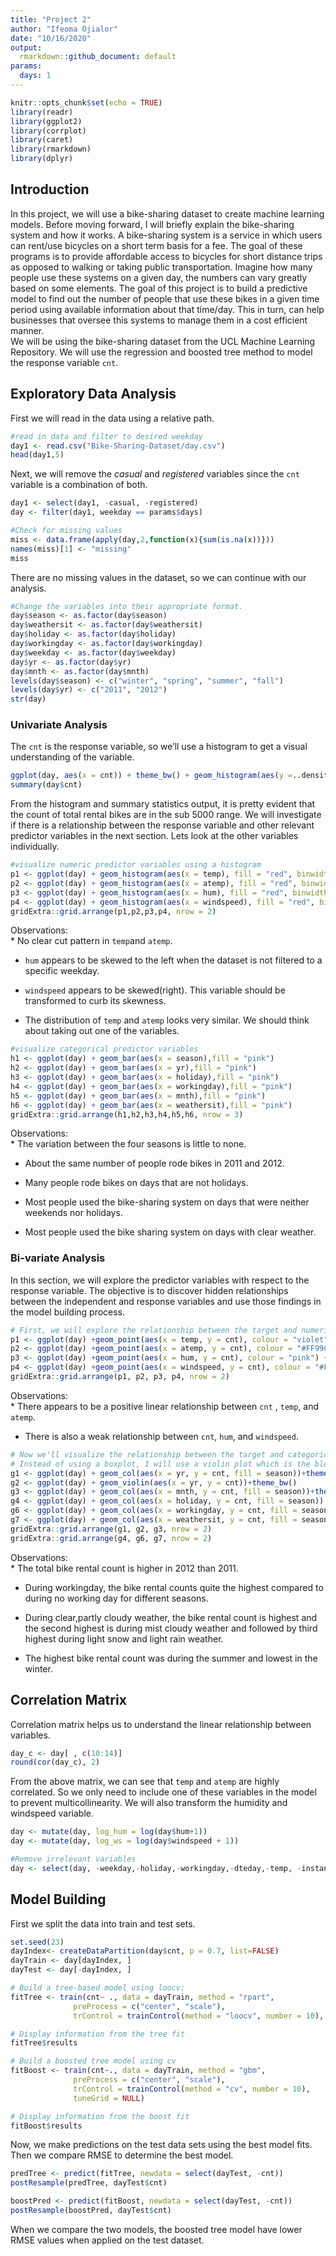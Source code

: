 ```yaml
---
title: "Project 2"
author: "Ifeoma Ojialor"
date: "10/16/2020"
output:
  rmarkdown::github_document: default
params:
  days: 1
---
```


```r
knitr::opts_chunk$set(echo = TRUE)
library(readr)
library(ggplot2)
library(corrplot)
library(caret)
library(rmarkdown)
library(dplyr)
```


## Introduction
In this project, we will use a bike-sharing dataset to create machine learning models. Before moving forward, I will briefly explain the bike-sharing system and how it works. A bike-sharing system is a service in which users can rent/use bicycles on a short term basis for a fee. The goal of these programs is to provide affordable access to bicycles for short distance trips as opposed to walking or taking public transportation. Imagine how many people use these systems on a given day, the numbers can vary greatly based on some elements. The goal of this project is to build a predictive model to find out the number of people that use these  bikes in a given time period using available information about that time/day. This in turn, can help businesses that oversee this systems to manage them in a cost efficient manner.  
We will be using the bike-sharing dataset from the UCL Machine Learning Repository. We will use the regression and boosted tree method to model the response variable `cnt`.

## Exploratory Data Analysis

First we will read in the data using a relative path. 
```r
#read in data and filter to desired weekday
day1 <- read.csv("Bike-Sharing-Dataset/day.csv")
head(day1,5)
```

Next, we will remove the *casual* and *registered* variables since the `cnt` variable is a combination of both.

```r
day1 <- select(day1, -casual, -registered) 
day <- filter(day1, weekday == params$days)

#Check for missing values
miss <- data.frame(apply(day,2,function(x){sum(is.na(x))}))
names(miss)[1] <- "missing"
miss
```

There are no missing values in the dataset, so we can continue with our analysis.

```r
#Change the variables into their appropriate format.
day$season <- as.factor(day$season)
day$weathersit <- as.factor(day$weathersit)
day$holiday <- as.factor(day$holiday)
day$workingday <- as.factor(day$workingday)
day$weekday <- as.factor(day$weekday)
day$yr <- as.factor(day$yr)
day$mnth <- as.factor(day$mnth)
levels(day$season) <- c("winter", "spring", "summer", "fall")
levels(day$yr) <- c("2011", "2012")
str(day)
```


### Univariate Analysis

The `cnt` is the response variable, so we'll use a histogram to get a visual understanding of the variable.

```r
ggplot(day, aes(x = cnt)) + theme_bw() + geom_histogram(aes(y =..density..), color = "black", fill = "white", binwidth = 1000) + geom_density(alpha = 0.2, fill = "blue") + labs(title = "Count Density", x = "Count", y = "Density")
summary(day$cnt)
```

From the histogram and summary statistics output, it is pretty evident that the count of total rental bikes are in the sub 5000 range. We will investigate if there is a relationship between the response variable and other relevant predictor variables in the next section. Lets look at the other variables individually.

```r
#visualize numeric predictor variables using a histogram
p1 <- ggplot(day) + geom_histogram(aes(x = temp), fill = "red", binwidth = 0.03)
p2 <- ggplot(day) + geom_histogram(aes(x = atemp), fill = "red", binwidth = 0.03)
p3 <- ggplot(day) + geom_histogram(aes(x = hum), fill = "red", binwidth = 0.025)
p4 <- ggplot(day) + geom_histogram(aes(x = windspeed), fill = "red", binwidth = 0.03)
gridExtra::grid.arrange(p1,p2,p3,p4, nrow = 2)
```


Observations:  
* No clear cut pattern in `temp`and `atemp`.

* `hum` appears to be skewed to the left when the dataset is not filtered to a specific weekday.

* `windspeed` appears to be skewed(right). This variable should be transformed to curb its skewness.

* The distribution of `temp` and `atemp` looks very similar. We should think about taking out one of the variables.

```r
#visualize categorical predictor variables
h1 <- ggplot(day) + geom_bar(aes(x = season),fill = "pink")
h2 <- ggplot(day) + geom_bar(aes(x = yr),fill = "pink")
h3 <- ggplot(day) + geom_bar(aes(x = holiday),fill = "pink")
h4 <- ggplot(day) + geom_bar(aes(x = workingday),fill = "pink")
h5 <- ggplot(day) + geom_bar(aes(x = mnth),fill = "pink")
h6 <- ggplot(day) + geom_bar(aes(x = weathersit),fill = "pink")
gridExtra::grid.arrange(h1,h2,h3,h4,h5,h6, nrow = 3)
```


Observations:  
* The variation between the four seasons is little to none.

* About the same number of people rode bikes in 2011 and 2012.

* Many people rode bikes on days that are not holidays.

* Most people used the bike-sharing system on days that were neither weekends nor holidays.

* Most people used the bike sharing system on days with clear weather.

### Bi-variate Analysis

In this section, we will explore the predictor variables with respect to the response variable. The objective is to discover hidden relationships between the independent and response variables and use those findings in the model building process.

```r
# First, we will explore the relationship between the target and numerical variables.
p1 <- ggplot(day) +geom_point(aes(x = temp, y = cnt), colour = "violet") + labs(title = "Normalized Temperature vs Total Rental Bikes")
p2 <- ggplot(day) +geom_point(aes(x = atemp, y = cnt), colour = "#FF99CC") +labs(title = "Normalized Feeling Temperature vs Total Rental Bikes")
p3 <- ggplot(day) +geom_point(aes(x = hum, y = cnt), colour = "pink") + labs(title = "Normalized Humidity vs Total rental Bikes")
p4 <- ggplot(day) +geom_point(aes(x = windspeed, y = cnt), colour = "#FF66CC") +labs(title= "Normalized Windspeed vs Total rental Bikes")
gridExtra::grid.arrange(p1, p2, p3, p4, nrow = 2)
```

Observations:  
* There appears to be a positive linear relationship between `cnt` , `temp`, and `atemp`.

* There is also a weak relationship between `cnt`, `hum`, and `windspeed`.

```r
# Now we'll visualize the relationship between the target and categorical variables.
# Instead of using a boxplot, I will use a violin plot which is the blend of both a boxplot and density plot
g1 <- ggplot(day) + geom_col(aes(x = yr, y = cnt, fill = season))+theme_bw()
g2 <- ggplot(day) + geom_violin(aes(x = yr, y = cnt))+theme_bw()
g3 <- ggplot(day) + geom_col(aes(x = mnth, y = cnt, fill = season))+theme_bw() 
g4 <- ggplot(day) + geom_col(aes(x = holiday, y = cnt, fill = season)) + theme_bw() 
g6 <- ggplot(day) + geom_col(aes(x = workingday, y = cnt, fill = season))
g7 <- ggplot(day) + geom_col(aes(x = weathersit, y = cnt, fill = season))
gridExtra::grid.arrange(g1, g2, g3, nrow = 2)
gridExtra::grid.arrange(g4, g6, g7, nrow = 2)
```
Observations:  
* The total bike rental count is higher in 2012 than 2011.

* During workingday, the bike rental counts quite the highest compared to during no working day for different seasons.

* During clear,partly cloudy weather, the bike rental count is highest and the second highest is during mist cloudy weather and followed by third highest during light snow and light rain weather.

* The highest bike rental count was during the summer and lowest in the winter.

## Correlation Matrix  
Correlation matrix helps us to understand the linear relationship between variables.

```r
day_c <- day[ , c(10:14)]
round(cor(day_c), 2)
```

From the above matrix, we can see that `temp` and `atemp` are highly correlated. So we only need to include one of these variables in the model to prevent multicollinearity. We will also transform the humidity and windspeed variable.

```r
day <- mutate(day, log_hum = log(day$hum+1))
day <- mutate(day, log_ws = log(day$windspeed + 1))

#Remove irrelevant variables
day <- select(day, -weekday,-holiday,-workingday,-dteday,-temp, -instant)

```

## Model Building

First we split the data into train and test sets.
```r
set.seed(23)
dayIndex<- createDataPartition(day$cnt, p = 0.7, list=FALSE)
dayTrain <- day[dayIndex, ]
dayTest <- day[-dayIndex, ]

# Build a tree-based model using loocv;
fitTree <- train(cnt~ ., data = dayTrain, method = "rpart", 
              preProcess = c("center", "scale"), 
              trControl = trainControl(method = "loocv", number = 10), tuneGrid = NULL)

# Display information from the tree fit
fitTree$results

# Build a boosted tree model using cv
fitBoost <- train(cnt~., data = dayTrain, method = "gbm", 
              preProcess = c("center", "scale"), 
              trControl = trainControl(method = "cv", number = 10), 
              tuneGrid = NULL)

# Display information from the boost fit
fitBoost$results
```

Now, we make predictions on the test data sets using the best model fits. Then we compare RMSE to determine the best model.
```r
predTree <- predict(fitTree, newdata = select(dayTest, -cnt))
postResample(predTree, dayTest$cnt)

boostPred <- predict(fitBoost, newdata = select(dayTest, -cnt))
postResample(boostPred, dayTest$cnt)

```

When we compare the two models, the boosted tree model have lower RMSE values when applied on the test dataset. 
